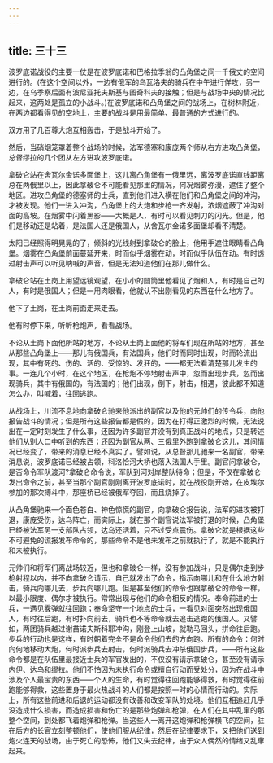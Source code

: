 ```yaml
---
---
---
```

title: 三十三
---




波罗底诺战役的主要一仗是在波罗底诺和巴格拉季翁的凸角堡之间一千俄丈的空间进行的。(在这个空间以外，一边有俄军的乌瓦洛夫的骑兵在中午进行佯攻，另一边，在乌季察后面有波尼亚托夫斯基与图奇科夫的接触；但是与战场中央的情况比起来，这两处是孤立的小战斗。)在波罗底诺和凸角堡之间的战场上，在树林附近，在两边都看得见的空地上，主要的战斗是用最简单、最普通的方式进行的。

双方用了几百尊大炮互相轰击，于是战斗开始了。

然后，当硝烟笼罩着整个战场的时候，法军德塞和康庞两个师从右方进攻凸角堡，总督缪拉的几个团从左方进攻波罗底诺。

拿破仑站在舍瓦尔金诺多面堡上，这儿离凸角堡有一俄里远，离波罗底诺直线距离总在两俄里以上，因此拿破仑不可能看见那里的情况，何况烟雾弥漫，遮住了整个地区。进攻凸角堡的德塞师的士兵，直到他们进入横在他们和凸角堡之间的冲沟，才被发现。他们一进入冲沟，凸角堡上的大炮和步枪一齐发射，浓烟遮蔽了冲沟对面的高坡。在烟雾中闪着黑影——大概是人，有时可以看见刺刀的闪光。但是，他们是移动还是站着，是法国人还是俄国人，从舍瓦尔金诺多面堡却看不清楚。

太阳已经照得明晃晃的了，倾斜的光线射到拿破仑的脸上，他用手遮住眼睛看凸角堡。烟雾在凸角堡前面蔓延开来，时而似乎烟雾在动，时而似乎队伍在动。有时透过射击声可以听见呐喊的声音，但是无法知道他们在那儿做什么。

拿破仑站在土岗上用望远镜观望，在小小的圆筒里他看见了烟和人，有时是自己的人，有时是俄国人；但是一用肉眼看，他就认不出刚看见的东西在什么地方了。

他下了土岗，在土岗前面走来走去。

他有时停下来，听听枪炮声，看看战场。

不论从土岗下面他所站的地方，不论从土岗上面他的将军们现在所站的地方，甚至从那些凸角堡上——那儿有俄国兵，有法国兵，他们时而同时出现，时而轮流出现，其中有死的、伤的、活的、受惊的、发狂的，——都无法看清楚那儿发生的事。一连几个小时，在这个地区，在枪炮不停地射击声中，忽而出现步兵，忽而出现骑兵，其中有俄国的，有法国的；他们出现，倒下，射击，相遇，彼此都不知道怎么办，叫喊着，往回逃跑。

从战场上，川流不息地向拿破仑驰来他派出的副官以及他的元帅们的传令兵，向他报告战斗的情况；但是所有这些报告都是假的，因为在打得正激烈的时候，无法说出在一定时刻发生了什么事，还因为许多副官并没有到真正战斗的地点，只是转述他们从别人口中听到的东西；还因为副官从两、三俄里外跑到拿破仑这儿，其间情况已经变了，带来的消息已经不真实了。譬如说，从总督那儿驰来一名副官，带来消息说，波罗底诺已经被占领，科洛恰河大桥也落入法国人手里。副官问拿破仑，是否命令军队渡河?拿破仑命令说，军队到河对岸整队待命；但是，不仅在拿破仑发出命令之前，甚至当那个副官刚刚离开波罗底诺时，就在战役刚开始，在皮埃尔参加的那次搏斗中，那座桥已经被俄军夺回，而且烧掉了。

从凸角堡驰来一个面色苍白、神色惊慌的副官，向拿破仑报告说，法军的进攻被打退，康庞受伤，达乌阵亡，而实际上，就在那个副官说法军被打退的时候，凸角堡已经被法军另一支部队占领，达乌还活着，只不过受点震伤。拿破仑就是根据这些不可避免的谎报发布命令的，那些命令不是他未发布之前就执行了，就是不能执行和未被执行。

元帅们和将军们离战场较近，但也和拿破仑一样，没有参加战斗，只是偶尔走到步枪射程以内，并不向拿破仑请示，自己就发出了命令，指示向哪儿和在什么地方射击，骑兵向哪儿去，步兵向哪儿跑。但是甚至他们的命令也跟拿破仑的命令一样，以最小限度、偶尔才被执行。常常出现与他们的命令相反的情况。奉命前进的士兵，一遇见霰弹就往回跑；奉命坚守一个地点的士兵，一看见对面突然出现俄国人，有时往后跑，有时扑向前去，骑兵也不等命令就去追击逃跑的俄国人。又譬如，两团骑兵越过谢苗诺夫斯科耶冲沟，刚登上山坡，就勒马回头，拼命往后跑。步兵的行动也是这样，有时朝着完全不是命令他们去的方向跑。所有的命令：何时向何地移动大炮，何时派步兵去射击，何时派骑兵去冲杀俄国步兵，——所有这些命令都是在队伍里最接近士兵的军官发出的，不仅没有请示拿破仑，甚至没有请示内伊、达乌和缪拉。他们不怕因为未执行命令或擅自行动而受处分，因为在战斗中涉及个人最宝贵的东西——个人的生命，有时觉得往回跑能够得救，有时觉得往前跑能够得救，这些置身于最火热战斗的人们都是按照一时的心情而行动的。实际上，所有这些前进和后退的运动都没有改善和改变军队的处境。他们互相追赶几乎没造成什么损害，而造成损害和伤亡的是那些炮弹和枪弹，在人们在其中乱窜的那整个空间，到处都飞着炮弹和枪弹。当这些人一离开这炮弹和枪弹横飞的空间，驻在后方的长官立刻整顿他们，使他们服从纪律，然后在纪律要求下，又把他们送到炮火连天的战场，由于死亡的恐怖，他们又失去纪律，由于众人偶然的情绪又乱窜起来。